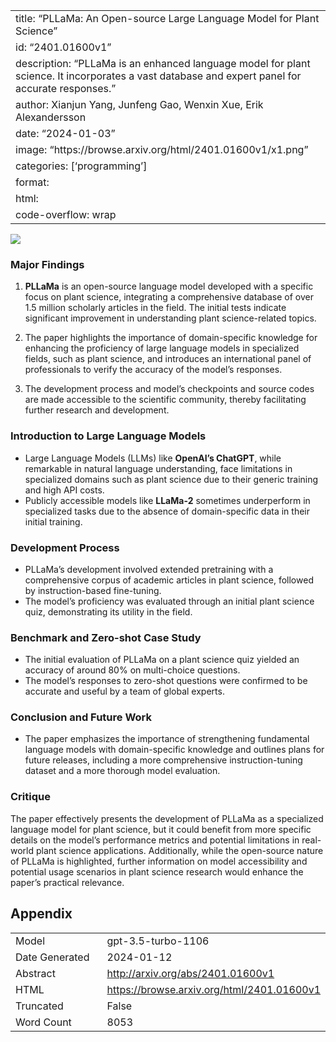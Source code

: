 
---
title: "PLLaMa: An Open-source Large Language Model for Plant Science"
id: "2401.01600v1"
description: "PLLaMa is an enhanced language model for plant science. It incorporates a vast database and expert panel for accurate responses."
author: Xianjun Yang, Junfeng Gao, Wenxin Xue, Erik Alexandersson
date: "2024-01-03"
image: "https://browse.arxiv.org/html/2401.01600v1/x1.png"
categories: ['programming']
format:
  html:
    code-overflow: wrap
---

![](https://browse.arxiv.org/html/2401.01600v1/x1.png)

### Major Findings

1. **PLLaMa** is an open-source language model developed with a specific focus on plant science, integrating a comprehensive database of over 1.5 million scholarly articles in the field. The initial tests indicate significant improvement in understanding plant science-related topics.

2. The paper highlights the importance of domain-specific knowledge for enhancing the proficiency of large language models in specialized fields, such as plant science, and introduces an international panel of professionals to verify the accuracy of the model's responses.

3. The development process and model's checkpoints and source codes are made accessible to the scientific community, thereby facilitating further research and development.

### Introduction to Large Language Models
- Large Language Models (LLMs) like **OpenAI’s ChatGPT**, while remarkable in natural language understanding, face limitations in specialized domains such as plant science due to their generic training and high API costs.
- Publicly accessible models like **LLaMa-2** sometimes underperform in specialized tasks due to the absence of domain-specific data in their initial training.

### Development Process
- PLLaMa's development involved extended pretraining with a comprehensive corpus of academic articles in plant science, followed by instruction-based fine-tuning.
- The model's proficiency was evaluated through an initial plant science quiz, demonstrating its utility in the field.

### Benchmark and Zero-shot Case Study
- The initial evaluation of PLLaMa on a plant science quiz yielded an accuracy of around 80% on multi-choice questions.
- The model's responses to zero-shot questions were confirmed to be accurate and useful by a team of global experts.

### Conclusion and Future Work
- The paper emphasizes the importance of strengthening fundamental language models with domain-specific knowledge and outlines plans for future releases, including a more comprehensive instruction-tuning dataset and a more thorough model evaluation.

### Critique
The paper effectively presents the development of PLLaMa as a specialized language model for plant science, but it could benefit from more specific details on the model's performance metrics and potential limitations in real-world plant science applications. Additionally, while the open-source nature of PLLaMa is highlighted, further information on model accessibility and potential usage scenarios in plant science research would enhance the paper's practical relevance.

## Appendix

|          |          |
|----------|----------|
| Model     | gpt-3.5-turbo-1106       |
| Date Generated     | 2024-01-12       |
| Abstract | [http://arxiv.org/abs/2401.01600v1](http://arxiv.org/abs/2401.01600v1)        |
| HTML     | [https://browse.arxiv.org/html/2401.01600v1](https://browse.arxiv.org/html/2401.01600v1)       |
| Truncated       | False       |
| Word Count       | 8053       |